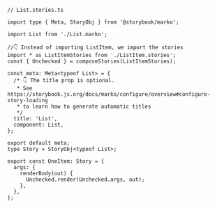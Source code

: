 ```tsx
// List.stories.ts

import type { Meta, StoryObj } from '@storybook/marko';

import List from './List.marko';

//👇 Instead of importing ListItem, we import the stories
import * as ListItemStories from './ListItem.stories';
const { Unchecked } = composeStories(ListItemStories);

const meta: Meta<typeof List> = {
  /* 👇 The title prop is optional.
   * See https://storybook.js.org/docs/marko/configure/overview#configure-story-loading
   * to learn how to generate automatic titles
   */
  title: 'List',
  component: List,
};

export default meta;
type Story = StoryObj<typeof List>;

export const OneItem: Story = {
  args: {
    renderBody(out) {
      Unchecked.render(Unchecked.args, out);
    },
  },
};
```
